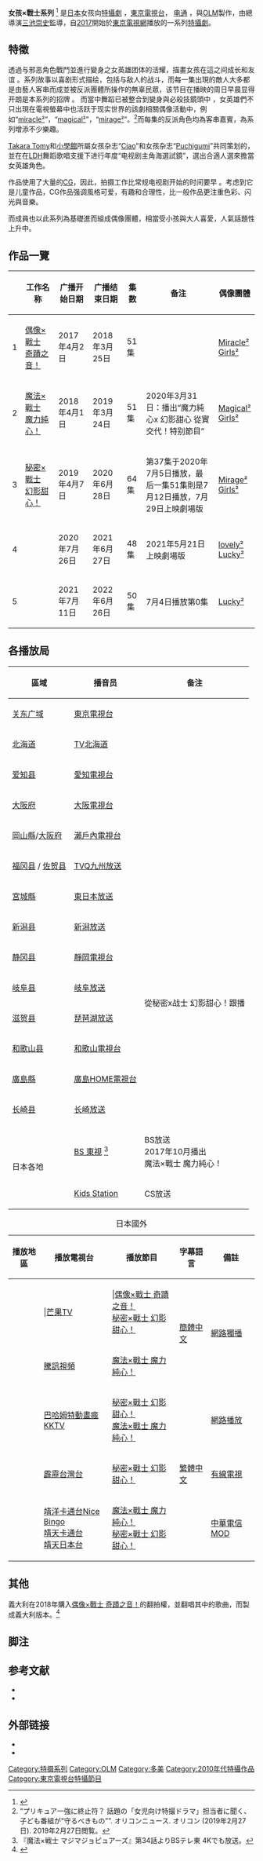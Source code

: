 '''女孩×戰士系列''' <ref>{{Cite web|title=三池崇史の女児向け特撮第3弾「ひみつ×戦士 ファントミラージュ！」放送決定|url=https://natalie.mu/eiga/news/321481|accessdate=2019-02-27|date=2019-02-26|publisher=ナターシャ|archive-date=2019-02-27|archive-url=https://web.archive.org/web/20190227042427/https://natalie.mu/eiga/news/321481|dead-url=no}}</ref> 是[[日本|日本]]女孩向[[特攝片|特攝劇]] ，[[東京電視台|東京電視台]]， [[电通|电通]] ，與[[OLM|OLM]]製作，由總導演[[三池崇史|三池崇史]]監導，自[[2017年|2017]]開始於[[東京電視網|東京電視網]]播放的一系列[[特攝劇|特攝劇]]。
== 特徵 ==
透過与邪恶角色戰鬥並進行變身之女英雄团体的活耀，描畫女孩在這之间成长和友谊 。系列故事以喜剧形式描绘，包括与敌人的战斗，而每一集出現的敵人大多都是由藝人客串而成並被反派團體所操作的無辜民眾，该节目在播映的周日早晨显得开朗是本系列的招牌 。 而當中舞蹈已被整合到變身與必殺技鏡頭中  ，女英雄們不只出現在電視螢幕中也活跃于现实世界的該劇相關偶像活動中，例如“[[偶像×戰士_奇蹟之音！|miracle²]]”，“[[魔法×戰士_魔力純心！|magical²]]”，“[[秘密×戰士_幻影甜心！|mirage²]]”。<ref>“プリキュア一強に終止符？ 話題の「女児向け特撮ドラマ」担当者に聞く、子ども番組が“守るべきもの””. オリコンニュース. オリコン (2019年2月27日). 2019年2月27日閲覧。</ref>而每集的反派角色均為客串嘉賓，為系列增添不少樂趣。

[[多美_(公司)|Takara Tomy]]和[[小學館|小學館]]所屬女孩杂志“[[Ciao|Ciao]]”和女孩杂志“[[Pucchigumi|Puchigumi]]”共同策划的，並在在[[LDH_(藝能事務所)|LDH]]舞蹈歌唱支援下进行年度“电视剧主角海選試鏡”，選出合適人選來擔當女英雄角色。 

作品使用了大量的[[计算机图形学|CG]]，因此，拍摄工作比常规电视剧开始的时间要早 。考虑到它是儿童作品，CG作品强调風格可爱，有趣和合理性，比一般作品更注重色彩、闪光與音樂。

而成員也以此系列為基礎進而組成偶像團體，相當受小孩與大人喜愛，人氣話題性上升中。

== 作品一覽 ==
{| class="wikitable" style="font-size:small"
!
! 工作名称 
! 广播开始日期 
! 广播结束日期 
! 集数 
! 备注 
! 偶像團體
|-
| 1 
| [[偶像×戰士_奇蹟之音！|偶像×戰士 奇蹟之音！]] 
| 2017年4月2日 
| 2018年3月25日 
| 51集
| 
|[[Miracle²|Miracle²]]<br>
[[Girls²|Girls²]]
|-
| 2 
| [[魔法×戰士_魔力純心！|魔法×戰士 魔力純心！]]
| 2018年4月1日 
| 2019年3月24日 
| 51集
| 2020年3月31日：播出“魔力純心x 幻影甜心 從實交代！特别節目” 
|[[Magical²|Magical²]]<br>
[[Girls²|Girls²]]
|-
| 3 
| [[秘密×戰士_幻影甜心！|秘密×戰士 幻影甜心！]]
| 2019年4月7日 
| 2020年6月28日 
| 64集 
| 第37集于2020年7月5日播放，最后一集51集則是7月12日播放，7月29日上映劇場版
|[[Mirage²|Mirage²]]<br>
[[Girls²|Girls²]]
|-
| 4 
| {{link-ja|警察×戰士 愛心巡護！|ポリス×戦士 ラブパトリーナ!|警察×戰士 愛心巡護！}}
| 2020年7月26日 
| 2021年6月27日
| 48集
| 2021年5月21日上映劇場版
|[[lovely²|lovely²]]<br>
[[Lucky²|Lucky²]]
|-
| 5
|{{link-ja|友情×戰士 美少女！|ビッ友×戦士 キラメキパワーズ!|友情×戰士 美少女！}}
|2021年7月11日
|2022年6月26日
|50集
|7月4日播放第0集
|[[Lucky²|Lucky²]]
|}

== 各播放局 ==
{| class="wikitable" style="font-size:smaller;margin:0px auto;text-align:center;"
! 區域
! 播音员 
! 备注 
|-
| [[广域广播|关东广域]] 
| [[東京電視台|東京電視台]] 
|
|-
| [[北海道|北海道]] 
| [[TV北海道|TV北海道]] 
|
|-
| [[愛知縣|爱知县]] 
| [[愛知電視台|愛知電視台]] 
|
|-
| [[大阪府|大阪府]] 
| [[大阪電視台|大阪電視台]] 
|
|-
| [[岡山縣|岡山縣]]/[[大阪府|大阪府]] 
| [[瀨戶內電視台|瀨戶內電視台]] 
|
|-
| [[福冈县|福冈县]] / [[佐贺县|佐贺县]]
| [[TVQ九州放送|TVQ九州放送]] 
|
|-
| [[宮城縣|宮城縣]] 
| [[東日本放送|東日本放送]] 
| rowspan="8" | 從秘密x战士 幻影甜心！跟播 
|-
| [[新潟县|新潟县]] 
| [[新潟放送|新潟放送]] 
|-
| [[靜岡縣|静冈县]] 
| [[靜岡電視台|靜岡電視台]] 
|-
| [[岐阜县|岐阜县]] 
| [[岐阜放送|岐阜放送]] 
|-
| [[滋贺县|滋贺县]] 
| [[琵琶湖放送|琵琶湖放送]] 
|-
| [[和歌山县|和歌山县]] 
| [[和歌山電視台|和歌山電視台]] 
|-
| [[廣島縣|廣島縣]] 
| [[廣島HOME電視台|廣島HOME電視台]] 
|-
| [[长崎县|长崎县]] 
| [[長崎放送|长崎放送]] 
|-
| rowspan="2" | 日本各地 
| [[BS东视|BS 東視]] <ref>『魔法×戦士 マジマジョピュアーズ』第34話よりBSテレ東 4Kでも放送。</ref> 
| BS放送<br />  2017年10月播出<br />  魔法×戰士 魔力純心！ 
|-
| [[Kids_Station|Kids Station]] 
| CS放送
|}
{| class="wikitable" style="font-size:smaller;margin:0px auto;text-align:center;"
|+日本國外
!播放地區!!播放電視台!!播放節目!!字幕語言!!備註
|-
|rowspan="2"|{{Flagicon|CHNML}}|||[[芒果TV|芒果TV]]|||[[偶像×戰士_奇蹟之音！|偶像×戰士 奇蹟之音！]]<br/>[[秘密×戰士_幻影甜心！|秘密×戰士 幻影甜心！]]||rowspan="2"|[[簡體中文|簡體中文]]||rowspan="2"|[[OTT服务|網路獨播]]
|-
|[[騰訊視頻|騰訊視頻]]||[[魔法×戰士_魔力純心！|魔法×戰士 魔力純心！]]<br/>{{link-ja|警察×戰士 愛心巡護！|ポリス×戦士 ラブパトリーナ!|警察×戰士 愛心巡護！}}
|-
|rowspan="3"|{{flagicon|TWN}}||[[巴哈姆特動畫瘋|巴哈姆特動畫瘋]]<br/>[[KKTV|KKTV]]||[[秘密×戰士_幻影甜心！|秘密×戰士 幻影甜心！]]<br/>[[魔法×戰士_魔力純心！|魔法×戰士 魔力純心！]]||rowspan="3"|[[繁體中文|繁體中文]]||[[OTT服务|網路播放]]
|-
|[[霹靂台灣台|霹靂台灣台]]||[[秘密×戰士_幻影甜心！|秘密×戰士 幻影甜心！]]||[[有線電視|有線電視]]
|-
|[[靖洋卡通台Nice_Bingo|靖洋卡通台Nice Bingo]]<br/>[[靖天卡通台|靖天卡通台]]<br/>[[靖天日本台|靖天日本台]]||[[魔法×戰士_魔力純心！|魔法×戰士 魔力純心！]]<br/>[[秘密×戰士_幻影甜心！|秘密×戰士 幻影甜心！]]||[[中華電信MOD|中華電信MOD]]
|}

== 其他 ==
義大利在2018年購入[[偶像×戰士_奇蹟之音！|偶像×戰士 奇蹟之音！]]的翻拍權，並翻唱其中的歌曲，而製成義大利版本。<ref>{{cite web |title=特撮『アイドル×戦士 ミラクルちゅーんず！』がイタリア進出！オーディションで選ばれたキャストが出演、「演歌モード」は「フラメンコモード」に!! |url=https://hobby.dengeki.com/news/646125/ |accessdate=2018-10-14 |archive-date=2018-11-22 |archive-url=https://web.archive.org/web/20181122052036/https://hobby.dengeki.com/news/646125/ |dead-url=no }}</ref>

== 脚注 ==
{{reflist|2}}

== 参考文献 ==

* {{Cite journal|date=2020-04-01|title=ガールズ×戦士シリーズ|journal=[[宇宙船_(雑誌)|宇宙船]]|publisher=[[ホビージャパン|ホビージャパン]]|issue=（SPRING 2020.春）|volume=vol.168|isbn=978-4-7986-2182-1|ref={{SfnRef|宇宙船168|2020}}}}
* {{Cite journal|date=2020-04-01|title=ガールズ×戦士シリーズ|journal=[[宇宙船_(雑誌)|宇宙船]]|publisher=[[ホビージャパン|ホビージャパン]]|issue=（SPRING 2020.春）|volume=vol.168|isbn=978-4-7986-2182-1|ref={{SfnRef|宇宙船168|2020}}}}

== 外部链接 ==

* {{Twitter|girls_heroine}}
* {{Instagram|girls_heroine}}
[[Category:特摄系列|Category:特摄系列]]
[[Category:OLM|Category:OLM]]
[[Category:多美|Category:多美]]
[[Category:2010年代特攝作品|Category:2010年代特攝作品]]
[[Category:東京電視台特攝節目|Category:東京電視台特攝節目]]